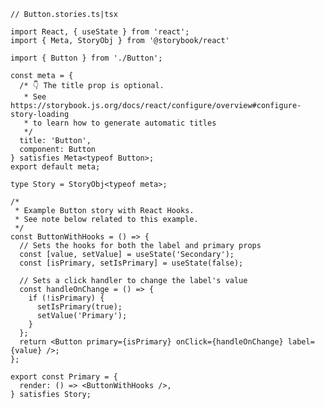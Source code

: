 ```tsx
// Button.stories.ts|tsx

import React, { useState } from 'react';
import { Meta, StoryObj } from '@storybook/react'

import { Button } from './Button';

const meta = {
  /* 👇 The title prop is optional.
   * See https://storybook.js.org/docs/react/configure/overview#configure-story-loading
   * to learn how to generate automatic titles
   */
  title: 'Button',
  component: Button
} satisfies Meta<typeof Button>;
export default meta;

type Story = StoryObj<typeof meta>;

/*
 * Example Button story with React Hooks.
 * See note below related to this example.
 */
const ButtonWithHooks = () => {
  // Sets the hooks for both the label and primary props
  const [value, setValue] = useState('Secondary');
  const [isPrimary, setIsPrimary] = useState(false);

  // Sets a click handler to change the label's value
  const handleOnChange = () => {
    if (!isPrimary) {
      setIsPrimary(true);
      setValue('Primary');
    }
  };
  return <Button primary={isPrimary} onClick={handleOnChange} label={value} />;
};

export const Primary = {
  render: () => <ButtonWithHooks />,
} satisfies Story;
```
